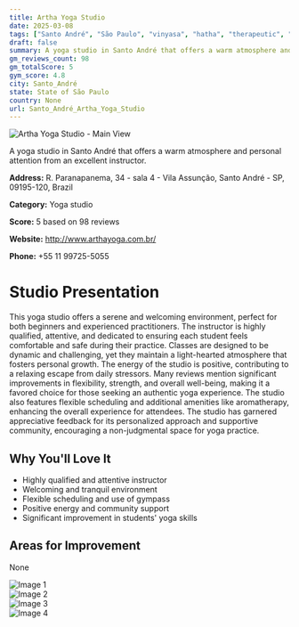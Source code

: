 ```yaml
---
title: Artha Yoga Studio
date: 2025-03-08
tags: ["Santo André", "São Paulo", "vinyasa", "hatha", "therapeutic", "welcoming", "tranquil", "Santo André"]  
draft: false
summary: A yoga studio in Santo André that offers a warm atmosphere and personal attention from an excellent instructor.
gm_reviews_count: 98
gm_totalScore: 5
gym_score: 4.8
city: Santo_André
state: State of São Paulo
country: None
url: Santo_André_Artha_Yoga_Studio
---
```


<div className="aspect-[16/9] relative my-8">
  <img 
    src="https://lh5.googleusercontent.com/p/AF1QipPZJuFH8WEGI4RExpcZBnLeEmf3wtBafvQ-LUvR=w1920-h1080-k-no"
    alt="Artha Yoga Studio - Main View"
    className="object-cover absolute inset-0 w-full h-full rounded-lg"
  />
</div>

A yoga studio in Santo André that offers a warm atmosphere and personal attention from an excellent instructor.

**Address:** R. Paranapanema, 34 - sala 4 - Vila Assunção, Santo André - SP, 09195-120, Brazil

**Category:** Yoga studio

**Score:** 5 based on 98 reviews

**Website:** http://www.arthayoga.com.br/

**Phone:** +55 11 99725-5055

# Studio Presentation

This yoga studio offers a serene and welcoming environment, perfect for both beginners and experienced practitioners. The instructor is highly qualified, attentive, and dedicated to ensuring each student feels comfortable and safe during their practice. Classes are designed to be dynamic and challenging, yet they maintain a light-hearted atmosphere that fosters personal growth. The energy of the studio is positive, contributing to a relaxing escape from daily stressors. Many reviews mention significant improvements in flexibility, strength, and overall well-being, making it a favored choice for those seeking an authentic yoga experience. The studio also features flexible scheduling and additional amenities like aromatherapy, enhancing the overall experience for attendees.
The studio has garnered appreciative feedback for its personalized approach and supportive community, encouraging a non-judgmental space for yoga practice.

## Why You'll Love It

- Highly qualified and attentive instructor
- Welcoming and tranquil environment
- Flexible scheduling and use of gympass
- Positive energy and community support
- Significant improvement in students' yoga skills

## Areas for Improvement

None

<div className="grid grid-cols-1 xl:grid-cols-2 gap-4 my-8">
<div className="aspect-[4/3] relative"><img src="https://lh3.googleusercontent.com/p/AF1QipOCOsQufE5HGDS0eOBVytzf8QHUHUD9rMqBX8Fn=w1920-h1080-k-no" alt="Image 1" className="object-cover absolute inset-0 w-full h-full rounded-lg" /></div>
<div className="aspect-[4/3] relative"><img src="https://lh5.googleusercontent.com/p/AF1QipN3pwedhxE-5HJ5fUONWMMOxS4gofR7ALK34WDQ=w1920-h1080-k-no" alt="Image 2" className="object-cover absolute inset-0 w-full h-full rounded-lg" /></div>
<div className="aspect-[4/3] relative"><img src="https://lh5.googleusercontent.com/p/AF1QipNlVRd_5MglDoJQhP5ddxDidkBNnajaCqI59ScQ=w1920-h1080-k-no" alt="Image 3" className="object-cover absolute inset-0 w-full h-full rounded-lg" /></div>
<div className="aspect-[4/3] relative"><img src="https://lh3.googleusercontent.com/p/AF1QipOdHQPxAJME1aqn0TQQ9_qp41ldPQ_uRGcryb6e=w1920-h1080-k-no" alt="Image 4" className="object-cover absolute inset-0 w-full h-full rounded-lg" /></div>
</div>